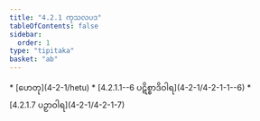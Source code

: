 ```yaml
---
title: "4.2.1 ကုသလပဒ"
tableOfContents: false
sidebar:
  order: 1
type: "tipitaka"
basket: "ab"
---
```



<DynamicBreadcrumb />



<TableOfContents>
* [ဟေတု](4-2-1/hetu)
* [4.2.1.1--6 ပဋိစ္စာဒိဝါရ](4-2-1/4-2-1-1--6)
* [4.2.1.7 ပဉှာဝါရ](4-2-1/4-2-1-7)
</TableOfContents>
